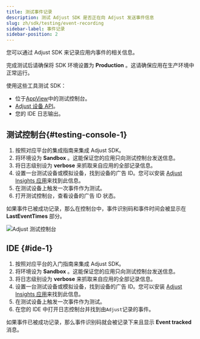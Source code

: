 ```yaml
---
title: 测试事件记录
description: 测试 Adjust SDK 是否正在向 Adjust 发送事件信息
slug: zh/sdk/testing/event-recording
sidebar-label: 事件记录
sidebar-position: 2
---
```


您可以通过 Adjust SDK 来记录应用内事件的相关信息。

<Callout type="important">

完成测试后请确保将 SDK 环境设置为 **Production** 。这请确保应用在生产环境中正常运行。

</Callout>

使用这些工具测试 SDK：

- 位于[AppView](https://help.adjust.com/zh/article/testing-console)中的测试控制台。
- [Adjust 设备 API](/zh/api/device-api/inspect)。
- 您的 IDE 日志输出。

## 测试控制台{#testing-console-1}

1. 按照对应平台的集成指南来集成 Adjust SDK。
2. 将环境设为 **Sandbox** 。这能保证您的应用只向测试控制台发送信息。
3. 将日志级别设为 **verbose** 来抓取来自应用的全部记录信息。
4. 设置一台测试设备或模拟设备，找到设备的广告 ID。您可以安装 [Adjust Insights 应用](https://apps.apple.com/us/app/adjust-insights/id1125517808)来找到此信息。
5. 在测试设备上触发一次事件作为测试。
6. 打开测试控制台，查看设备的广告 ID 状态。

如果事件已被成功记录，那么在控制台中，事件识别码和事件时间会被显示在 **LastEventTimes** 部分。

![Adjust 测试控制台](@images/sdk-testing/event/testing-console.png)

## IDE {#ide-1}

1. 按照对应平台的入门指南来集成 Adjust SDK。
2. 将环境设为 **Sandbox** 。这能保证您的应用只向测试控制台发送信息。
3. 将日志级别设为 **verbose** 来抓取来自应用的全部记录信息。
4. 设置一台测试设备或模拟设备，找到设备的广告 ID。您可以安装 [Adjust Insights 应用](https://apps.apple.com/us/app/adjust-insights/id1125517808)来找到此信息。
5. 在测试设备上触发一次事件作为测试。
6. 在您的 IDE 中打开日志控制台并找到由`Adjust`记录的事件。

如果事件已被成功记录，那么事件识别码就会被记录下来且显示 **Event tracked** 消息。
